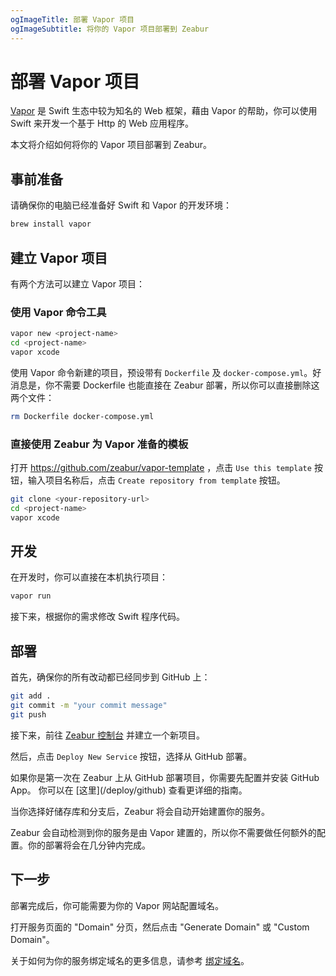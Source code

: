 ```yaml
---
ogImageTitle: 部署 Vapor 项目
ogImageSubtitle: 将你的 Vapor 项目部署到 Zeabur
---
```


# 部署 Vapor 项目

[Vapor](https://vapor.codes) 是 Swift 生态中较为知名的 Web 框架，藉由 Vapor 的帮助，你可以使用 Swift 来开发一个基于 Http 的 Web 应用程序。

本文将介绍如何将你的 Vapor 项目部署到 Zeabur。

## 事前准备

请确保你的电脑已经准备好 Swift 和 Vapor 的开发环境：

```bash
brew install vapor
```

## 建立 Vapor 项目

有两个方法可以建立 Vapor 项目：

### 使用 Vapor 命令工具

```bash
vapor new <project-name>
cd <project-name>
vapor xcode
```

使用 Vapor 命令新建的项目，预设带有 `Dockerfile` 及 `docker-compose.yml`。好消息是，你不需要 Dockerfile 也能直接在 Zeabur 部署，所以你可以直接删除这两个文件：

```bash
rm Dockerfile docker-compose.yml
```

### 直接使用 Zeabur 为 Vapor 准备的模板

打开 https://github.com/zeabur/vapor-template ，点击 `Use this template` 按钮，输入项目名称后，点击 `Create repository from template` 按钮。

```bash
git clone <your-repository-url>
cd <project-name>
vapor xcode
```

## 开发

在开发时，你可以直接在本机执行项目：

```bash
vapor run
```

接下来，根据你的需求修改 Swift 程序代码。

## 部署

首先，确保你的所有改动都已经同步到 GitHub 上：

```bash
git add .
git commit -m "your commit message"
git push
```

接下来，前往 [Zeabur 控制台](https://dash.zeabur.com) 并建立一个新项目。

然后，点击 `Deploy New Service` 按钮，选择从 GitHub 部署。

<Callout>
    如果你是第一次在 Zeabur 上从 GitHub 部署项目，你需要先配置并安装 GitHub App。
    你可以在 [这里](/deploy/github) 查看更详细的指南。
</Callout>

当你选择好储存库和分支后，Zeabur 将会自动开始建置你的服务。

Zeabur 会自动检测到你的服务是由 Vapor 建置的，所以你不需要做任何额外的配置。你的部署将会在几分钟内完成。

## 下一步

部署完成后，你可能需要为你的 Vapor 网站配置域名。

打开服务页面的 "Domain" 分页，然后点击 "Generate Domain" 或 "Custom Domain"。

关于如何为你的服务绑定域名的更多信息，请参考 [绑定域名](/deploy/domain-binding)。
